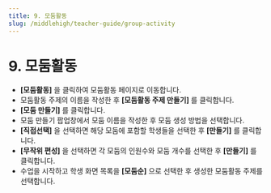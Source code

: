 ```yaml
---
title: 9. 모둠활동
slug: /middlehigh/teacher-guide/group-activity
---
```



# 9. 모둠활동

- **\[모둠활동]** 을 클릭하여 모둠활동 페이지로 이동합니다.
- 모둠활동 주제의 이름을 작성한 후 **\[모둠활동 주제 만들기]** 를 클릭합니다.
- **\[모둠 만들기]** 를 클릭합니다.
- 모둠 만들기 팝업창에서 모둠 이름을 작성한 후 모둠 생성 방법을 선택합니다.
- **\[직접선택]** 을 선택하면 해당 모둠에 포함할 학생들을 선택한 후 **\[만들기]** 를 클릭합니다.
- **\[무작위 편성]** 을 선택하면 각 모둠의 인원수와 모둠 개수를 선택한 후 **\[만들기]** 를 클릭합니다.
- 수업을 시작하고 학생 화면 목록을 **\[모둠순]** 으로 선택한 후 생성한 모둠활동 주제를 선택합니다.
